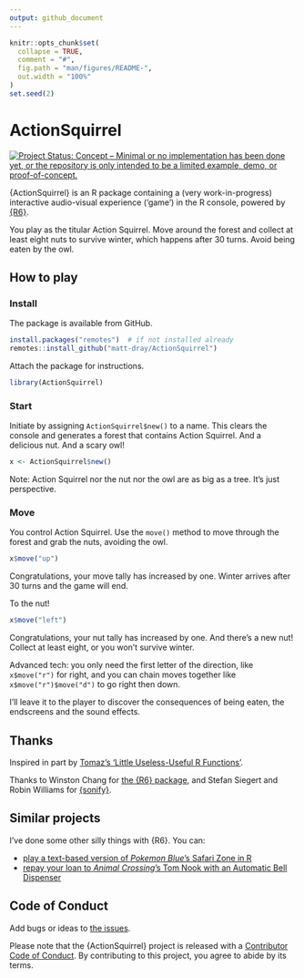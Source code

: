 ```yaml
---
output: github_document
---
```


<!-- README.md is generated from README.Rmd. Please edit that file -->

```r
knitr::opts_chunk$set(
  collapse = TRUE,
  comment = "#",
  fig.path = "man/figures/README-",
  out.width = "100%"
)
set.seed(2)
```

# ActionSquirrel

<!-- badges: start -->
[![Project Status: Concept – Minimal or no implementation has been done yet, or the repository is only intended to be a limited example, demo, or proof-of-concept.](https://www.repostatus.org/badges/latest/concept.svg)](https://www.repostatus.org/#concept)
<!-- badges: end -->

{ActionSquirrel} is an R package containing a (very work-in-progress) interactive audio-visual experience ('game') in the R console, powered by [{R6}](https://r6.r-lib.org/). 

You play as the titular Action Squirrel. Move around the forest and collect at least eight nuts to survive winter, which happens after 30 turns. Avoid being eaten by the owl.

## How to play

### Install 

The package is available from GitHub.

```r
install.packages("remotes")  # if not installed already
remotes::install_github("matt-dray/ActionSquirrel")
```

Attach the package for instructions.

```r
library(ActionSquirrel)
```

### Start

Initiate by assigning `ActionSquirrel$new()` to a name. This clears the console and generates a forest that contains Action Squirrel. And a delicious nut. And a scary owl!

```r
x <- ActionSquirrel$new()
```

Note: Action Squirrel nor the nut nor the owl are as big as a tree. It's just perspective.

### Move

You control Action Squirrel. Use the `move()` method to move through the forest and grab the nuts, avoiding the owl.

```r
x$move("up")
```

Congratulations, your move tally has increased by one. Winter arrives after 30 turns and the game will end.

To the nut!

```r
x$move("left")
```

Congratulations, your nut tally has increased by one. And there's a new nut! Collect at least eight, or you won't survive winter.

Advanced tech: you only need the first letter of the direction, like `x$move("r")` for right, and you can chain moves together like `x$move("r")$move("d")` to go right then down.

I'll leave it to the player to discover the consequences of being eaten, the endscreens and the sound effects.

## Thanks

Inspired in part by [Tomaz's 'Little Useless-Useful R Functions'](https://tomaztsql.wordpress.com/2021/09/13/little-useless-useful-r-functions-year-progress-bar/).

Thanks to Winston Chang for [the {R6} package](https://r6.r-lib.org/), and Stefan Siegert and Robin Williams for [{sonify}](https://CRAN.R-project.org/package=sonify).

## Similar projects

I've done some other silly things with {R6}. You can:

* [play a text-based version of _Pokemon Blue_'s Safari Zone in R](https://www.rostrum.blog/2021/01/04/safar6/)
* [repay your loan to _Animal Crossing_'s Tom Nook with an Automatic Bell Dispenser](https://www.rostrum.blog/2020/04/04/repaying-tom-nook-with-r6/)

## Code of Conduct

Add bugs or ideas to [the issues](https://github.com/matt-dray/ActionSquirrel/issues).

Please note that the {ActionSquirrel} project is released with a [Contributor Code of Conduct](https://contributor-covenant.org/version/2/0/CODE_OF_CONDUCT.html). By contributing to this project, you agree to abide by its terms.
